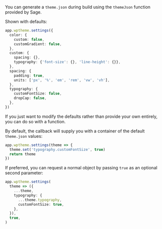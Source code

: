You can generate a `theme.json` during build using the `themeJson` function provided by Sage.

Shown with defaults:

```ts title="bud.config.js"
app.wptheme.settings({
  color: {
    custom: false,
    customGradient: false,
  },
  custom: {
    spacing: {},
    typography: {'font-size': {}, 'line-height': {}},
  },
  spacing: {
    padding: true,
    units: ['px', '%', 'em', 'rem', 'vw', 'vh'],
  },
  typography: {
    customFontSize: false,
    dropCap: false,
  },
})
```

If you just want to modify the defaults rather than provide your own entirely, you can do so with a function.

By default, the callback will supply you with a container of the default `theme.json` values:

```ts title="bud.config.js"
app.wptheme.settings(theme => {
  theme.set('typography.customFontSize', true)
  return theme
})
```

If preferred, you can request a normal object by passing `true` as an optional second parameter:

```ts title="bud.config.js"
app.wptheme.settings(
  theme => ({
    ...theme,
    typography: {
      ...theme.typography,
      customFontSize: true,
    },
  }),
  true,
)
```
